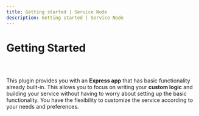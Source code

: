 ```yaml
---
title: Getting started | Service Node
description: Getting started | Service Node
---
```



<Meta title="Service Node Plugin/Getting Started" />

# Getting Started

##

<br/>

This plugin provides you with an **Express app** that has basic functionality already built-in. This allows you to focus on writing your **custom logic** and building your service without having to worry about setting up the basic functionality. You have the flexibility to customize the service according to your needs and preferences.